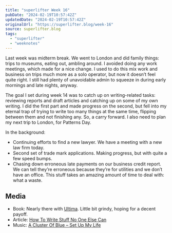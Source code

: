 ```yaml
---
title: "superlifter Week 16"
pubDate: "2024-02-19T10:57:42Z"
updatedDate: "2024-02-19T10:57:42Z"
originalUrl: "https://superlifter.blog/week-16"
source: superlifter.blog
tags:
  - "superlifter"
  - "weeknotes"
---
```


Last week was midterm break. We went to London and did family things: trips to museums, eating out, ambling around. I avoided doing any work meetings, which made for a nice change. I used to do this mix work and business on trips much more as a solo operator, but now it doesn’t feel quite right. I still had plenty of unavoidable admin to squeeze in during early mornings and late nights, anyway.

The goal I set during week 14 was to catch up on writing-related tasks: reviewing reports and draft articles and catching up on some of my own writing. I did the first part and made progress on the second, but fell into my eternal trap of trying to write too many things at the same time, flipping between them and not finishing any. So, a carry forward. I also need to plan my next trip to London, for Patterns Day.

In the background:

- Continuing efforts to find a new lawyer. We have a meeting with a new law firm today.
- Second set of trade mark applications. Making progress, but with quite a few speed bumps.
- Chasing down erroneous late payments on our business credit report. We can tell they’re erroneous because they’re for utilities and we don’t have an office. This stuff takes an amazing amount of time to deal with: what a waste.

## Media

- Book: Nearly there with [Ultima](https://www.goodreads.com/book/show/20632979-ultima). Little bit grindy, hoping for a decent payoff.
- Article: [How To Write Stuff No One Else Can](https://thewritetoroam.com/2024/02/how-to-write-stuff-no-one-else-can)
- Music: [A Cluster Of Blue – Set Up My Life](https://www.youtube.com/watch?v=MfGp17ZGs8c)
